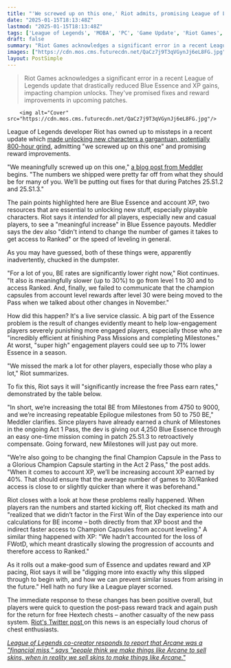 ```yaml
---
title: "'We screwed up on this one,' Riot admits, promising League of Legends updates for Blue Essence and Account XP amid player backlash"
date: "2025-01-15T18:13:48Z"
lastmod: "2025-01-15T18:13:48Z"
tags: ['League of Legends', 'MOBA', 'PC', 'Game Update', 'Riot Games', 'Balancing Issues']
draft: false
summary: "Riot Games acknowledges a significant error in a recent League of Legends update that drastically reduced Blue Essence and XP gains, impacting champion unlocks.  They've promised fixes and reward improvements in upcoming patches."
images: ["https://cdn.mos.cms.futurecdn.net/QaCz7j9T3qVGynJj6eL8FG.jpg"]
layout: PostSimple
---
```

> Riot Games acknowledges a significant error in a recent League of Legends update that drastically reduced Blue Essence and XP gains, impacting champion unlocks.  They've promised fixes and reward improvements in upcoming patches.


        <img alt="Cover" src="https://cdn.mos.cms.futurecdn.net/QaCz7j9T3qVGynJj6eL8FG.jpg"/>
        
League of Legends developer Riot has owned up to missteps in a recent update which [<u>made unlocking new characters a gargantuan, potentially 800-hour grind</u>](https://www.gamesradar.com/games/league-of-legends/as-league-of-legends-players-blast-800-hour-grinds-riot-says-this-wasnt-meant-to-get-harder-and-we-messed-up-on-the-whole-first-blood-thing-too/), admitting "we screwed up on this one" and promising reward improvements.

"We meaningfully screwed up on this one," [a blog post from Meddler](https://www.leagueoflegends.com/en-us/news/dev/blue-essence-and-account-xp-update/) begins. "The numbers we shipped were pretty far off from what they should be for many of you. We’ll be putting out fixes for that during Patches 25.S1.2 and 25.S1.3."

The pain points highlighted here are Blue Essence and account XP, two resources that are essential to unlocking new stuff, especially playable characters. Riot says it *intended* for all players, especially new and casual players, to see a "meaningful increase" in Blue Essence payouts. Meddler says the dev also "didn't intend to change the number of games it takes to get access to Ranked" or the speed of leveling in general.

As you may have guessed, both of these things were, apparently inadvertently, chucked in the dumpster.

"For a lot of you, BE rates are significantly lower right now," Riot continues. "It also is meaningfully slower (up to 30%) to go from level 1 to 30 and to access Ranked. And, finally, we failed to communicate that the champion capsules from account level rewards after level 30 were being moved to the Pass when we talked about other changes in November."

How did this happen? It's a live service classic. A big part of the Essence problem is the result of changes evidently meant to help low-engagement players severely punishing more engaged players, especially those who are "incredibly efficient at finishing Pass Missions and completing Milestones." At worst, "super high" engagement players could see up to 71% lower Essence in a season.

"We missed the mark a lot for other players, especially those who play a lot," Riot summarizes.

To fix this, Riot says it will "significantly increase the free Pass earn rates," demonstrated by the table below.



"In short, we’re increasing the total BE from Milestones from 4750 to 9000, and we’re increasing repeatable Epilogue milestones from 50 to 750 BE," Meddler clarifies. Since players have already earned a chunk of Milestones in the ongoing Act 1 Pass, the dev is giving out 4,250 Blue Essence through an easy one-time mission coming in patch 25.S1.3 to retroactively compensate. Going forward, new Milestones will just pay out more.

"We’re also going to be changing the final Champion Capsule in the Pass to a Glorious Champion Capsule starting in the Act 2 Pass," the post adds. "When it comes to account XP, we’ll be increasing account XP earned by 40%. That should ensure that the average number of games to 30/Ranked access is close to or slightly quicker than where it was beforehand."

Riot closes with a look at how these problems really happened. When players ran the numbers and started kicking off, Riot checked its math and "realized that we didn’t factor in the First Win of the Day experience into our calculations for BE income – both directly from that XP boost and the indirect faster access to Champion Capsules from account leveling." A similar thing happened with XP: "We hadn’t accounted for the loss of FWotD, which meant drastically slowing the progression of accounts and therefore access to Ranked."

As it rolls out a make-good sum of Essence and updates reward and XP pacing, Riot says it will be "digging more into exactly why this slipped through to begin with, and how we can prevent similar issues from arising in the future." Hell hath no fury like a League player scorned.

The immediate response to these changes has been positive overall, but players were quick to question the post-pass reward track and again push for the return for free Hextech chests – another casualty of the new pass system. [Riot's Twitter post ](https://x.com/LeagueOfLegends/status/1879560235796562243)on this news is an especially loud chorus of chest enthusiasts.

[<em>League of Legends co-creator responds to report that Arcane was a "financial miss," says "people think we make things like Arcane to sell skins, when in reality we sell skins to make things like Arcane."</em>](https://www.gamesradar.com/entertainment/netflix/league-of-legends-co-creator-responds-to-report-that-arcane-was-a-financial-miss-says-people-think-we-make-things-like-arcane-to-sell-skins-when-in-reality-we-sell-skins-to-make-things-like-arcane/)
        